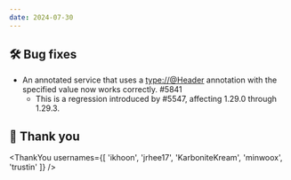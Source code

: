 ```yaml
---
date: 2024-07-30
---
```


## 🛠️ Bug fixes

- An annotated service that uses a <type://@Header> annotation with the specified value now works correctly. #5841
  - This is a regression introduced by #5547, affecting 1.29.0 through 1.29.3.

## 🙇 Thank you

<ThankYou usernames={[
  'ikhoon',
  'jrhee17',
  'KarboniteKream',
  'minwoox',
  'trustin'
]} />